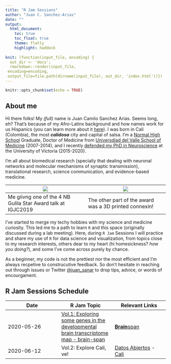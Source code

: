 ```yaml
---
title: "R Jam Sessions"
author: "Juan C. Sanchez-Arias"
date: ""
output: 
  html_document:
    toc: true
    toc_float: true
    theme: flatly
    highlight: haddock
  
knit: (function(input_file, encoding) {
  out_dir <- 'docs';
  rmarkdown::render(input_file,
 encoding=encoding,
 output_file=file.path(dirname(input_file), out_dir, 'index.html'))})
---
```


```r
knitr::opts_chunk$set(echo = TRUE)
```

## About me
Hi there folks! My *(full)* name is Juan Camilo Sanchez Arias. Seems long, eh? That's because of my Afro-Latinx background and how names work for us Hispanics (you can learn more about it [here](https://en.wikipedia.org/wiki/Surname#Spanish_compound_surnames)). I was born in  Cali (Colombia), the most ***calidosa*** city and capital of salsa. I'm a [Normal High School](https://en.wikipedia.org/wiki/Normal_school) Graduate, Doctor of Medicine from [Universdiad del Valle School of Medicine](http://salud.univalle.edu.co/pregrados/medicina-y-cirugia) (2007-2014), and I recently [defended my PhD in Neuroscience](http://www.uvic.ca/medsci/home/news/current/2020-04-15-sanchez-arias-phd-defense.php) at the University of Victoria (2015-2020).

I'm all about biomedical research (specially that dealing with neuronal networks and molecular mechanisms of synaptic transmission), translational research, science communication, and evidence-based medicine.


![](img/igjc2019.jpg) | ![](img/igjc2019_2.jpg)
--- |--- |
Me giivng one of the 4 NB Gulila Star Award talk at IGJC2019 | The other part of the award was a 3D printed connexin!

I've started to merge my techy hobbies with my science and medicine curiosity. This led me to a path to learn `R` and this space (originally discussed during a lab meeting). Here, during `R Jam` Sessions I will practice and share my use of `R` for data science and visualization, from topics close to my research interests, others dear to my heart (hi homesickness? *how you doing?*), and some I've come across purely by chance.

As a beginner, my code is not the prettiest nor the most efficient and I'm always recpetive to construcutive feedback. So don't hesitate in reaching out through issues or Twitter [\@juan_sanar](https://www.twitter.com/juan_sanar/) to drop tips, advice, or words of encourgament.

## R Jam Sessions Schedule
Date | R Jam Topic | Relevant Links
---| ---| ---|
2020-05-26 | [Vol.1: Exploring some genes in the developmental brain transcriptome map - brain-span](https://juansamdphd.github.io/rjam/) | [**Brain**span](http://www.brainspan.org/rnaseq/search/index.html)
2020-06-12 | Vol.2: Explore Cali, ve! | [Datos Abiertos](http://datos.cali.gov.co/) - [Cali](https://en.wikipedia.org/wiki/Cali)

